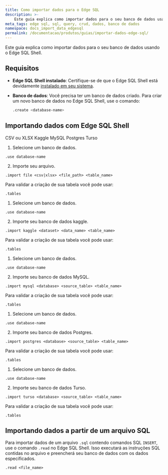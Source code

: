 ```yaml
---
title: Como importar dados para o Edge SQL
description: >-
    Este guia explica como importar dados para o seu banco de dados usando o Edge SQL Shell.
meta_tags: edge sql, sql, query, crud, dados, banco de dados
namespace: docs_import_data_edgesql
permalink: /documentacao/produtos/guias/importar-dados-edge-sql/
---
```



Este guia explica como importar dados para o seu banco de dados usando o Edge SQL Shell.

## Requisitos

- **Edge SQL Shell instalado**: Certifique-se de que o Edge SQL Shell está devidamente [instalado em seu sistema](/en/documentation/products/store/sql/install-edge-sql-shell/).

- **Banco de dados**: Você precisa ter um banco de dados criado. Para criar um novo banco de dados no Edge SQL Shell, use o comando:
  
  ```sh
  .create <database-name>
  ```

## Importando dados com Edge SQL Shell

<Tabs client:visible sharedStore="Databases">
<fragment slot="tab.file">CSV ou XLSX</fragment>
<fragment slot="tab.kaggle">Kaggle</fragment>
<fragment slot="tab.mysql">MySQL</fragment>
<fragment slot="tab.postgres">Postgres</fragment>
<fragment slot="tab.turso">Turso</fragment>

<fragment slot="panel.file">
<slot name="file" />

1. Selecione um banco de dados.

```shell
.use database-name
```

2. Importe seu arquivo.

```shell
.import file <csv|xlsx> <file_path> <table_name>
```
Para validar a criação de sua tabela você pode usar:

```shell
.tables
```
</fragment>

<fragment slot="panel.kaggle">
<slot name="Kaggle" />

1. Selecione um banco de dados.

```shell
.use database-name
```

2. Importe seu banco de dados kaggle.

```shell
.import kaggle <dataset> <data_name> <table_name>
```
Para validar a criação de sua tabela você pode usar:

```shell
.tables
```
</fragment>

<fragment slot="panel.mysql">
<slot name="MySQL" />

1. Selecione um banco de dados.

```shell
.use database-name
```

2. Importe seu banco de dados MySQL.

```shell
.import mysql <database> <source_table> <table_name>
```
Para validar a criação de sua tabela você pode usar:

```shell
.tables
```
</fragment>

<fragment slot="panel.postgres">
<slot name="Postgres" />

1. Selecione um banco de dados.

```shell
.use database-name
```

2. Importe seu banco de dados Postgres.

```shell
.import postgres <database> <source_table> <table_name>
```
Para validar a criação de sua tabela você pode usar:

```shell
.tables
```
</fragment>

<fragment slot="panel.turso">
<slot name="Turso" />

1. Selecione um banco de dados.

```shell
.use database-name
```

2. Importe seu banco de dados Turso.

```shell
.import turso <database> <source_table> <table_name>
```
Para validar a criação de sua tabela você pode usar:

```shell
.tables
```
</fragment>
</Tabs>

## Importando dados a partir de um arquivo SQL

Para importar dados de um arquivo `.sql` contendo comandos SQL `INSERT`, use o comando `.read` no Edge SQL Shell. Isso executará as instruções SQL contidas no arquivo e preencherá seu banco de dados com os dados especificados.

```shell
.read <file_name>
```